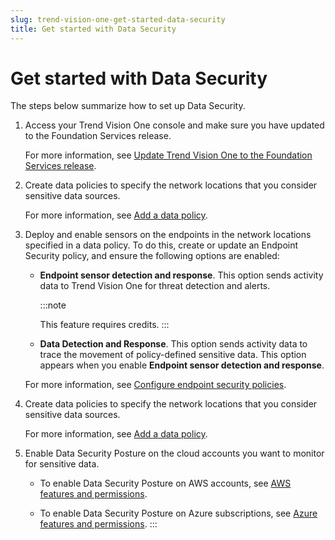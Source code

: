 ```yaml
---
slug: trend-vision-one-get-started-data-security
title: Get started with Data Security
---
```

# Get started with Data Security

The steps below summarize how to set up Data Security.

1.  Access your Trend Vision One console and make sure you have updated to the Foundation Services release.

    For more information, see [Update Trend Vision One to the Foundation Services release](update-foundation-services-release.mdx).

2.  Create data policies to specify the network locations that you consider sensitive data sources.

    For more information, see [Add a data policy](add-data-policy.mdx).

3.  Deploy and enable sensors on the endpoints in the network locations specified in a data policy. To do this, create or update an Endpoint Security policy, and ensure the following options are enabled:

    - **Endpoint sensor detection and response**. This option sends activity data to Trend Vision One for threat detection and alerts.

      :::note

      This feature requires credits.
      :::

    - **Data Detection and Response**. This option sends activity data to trace the movement of policy-defined sensitive data. This option appears when you enable **Endpoint sensor detection and response**.

    For more information, see [Configure endpoint security policies](configuring-endpoint-policies.mdx).

4.  Create data policies to specify the network locations that you consider sensitive data sources.

    For more information, see [Add a data policy](add-data-policy.mdx).

5.  Enable Data Security Posture on the cloud accounts you want to monitor for sensitive data.

    - To enable Data Security Posture on AWS accounts, see [AWS features and permissions](aws-features-permissions.mdx).

    - To enable Data Security Posture on Azure subscriptions, see [Azure features and permissions](azure-features-permissions.mdx).
:::
